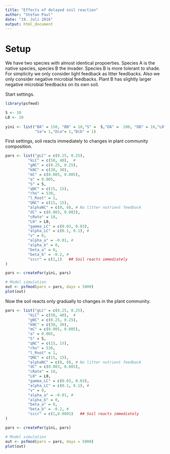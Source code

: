 ```yaml
---
title: "Effects of delayed soil reaction"
author: "Stefan Paul"
date: "19. Juli 2016"
output: html_document
---
```


# Setup
We have two species with almost identical propoerties.
Species A is the native species, species B the invader.
Species B is more tolerant to shade. 
For simplicity we only consider light feedback as litter 
feedbacks.
Also we only consider negative microbial feedbacks.
Plant B has slightly larger negative microbial 
feedbacks on its own soil.


Start settings.
```r
library(psfmod)

S <- 10
L0 <- 10
    
yini <- list("BA" = 150, "BB" = 10,"S" =  S,"DA" =  200, "DB" = 10,"L0"=  L0,
             "Sa"= 1,"Dca"= 1,"Dcb" = 1)


```

First settings, soil reacts immediately to changes in plant community composition.
```r
pars <- list("gLC" = c(0.25, 0.25), 
          "kLC" = c(50, 40),  #
          "gNC" = c(0.25, 0.25),
          "kNC" = c(30, 30),
          "mC" = c(0.005, 0.005),
          "a" = 0.005,
          "S" = S,
          "qNC" = c(15, 15),
          "rho" = 530,
          "l_Root" = 1,
          "QNC" = c(15, 15),
          "alphaNC" = c(0, 0), # No litter nutrient feedback
          "dC" = c(0.003, 0.003),
          "cRate" = 10,
          "L0" = L0,
          "gamma_LC" = c(0.03, 0.03),
          "alpha_LC" = c(0.1, 0.1), #
          "v" = 0,
          "alpha_a" = -0.01, #
          "alpha_b" = 0,
          "beta_a" = 0,
          "beta_b" = -0.2, # 
          "sccr" = c(1,1)   ## Soil reacts immediately
)

pars <- createPar(yini, pars)

# Model simulation
out <- psfmod(pars = pars, days = 5000)
plot(out)

```


Now the soil reacts only gradually to changes in the plant community.
```r
pars <- list("gLC" = c(0.25, 0.25), 
          "kLC" = c(50, 40),  #
          "gNC" = c(0.25, 0.25),
          "kNC" = c(30, 30),
          "mC" = c(0.005, 0.005),
          "a" = 0.005,
          "S" = S,
          "qNC" = c(15, 15),
          "rho" = 530,
          "l_Root" = 1,
          "QNC" = c(15, 15),
          "alphaNC" = c(0, 0), # No litter nutrient feedback
          "dC" = c(0.003, 0.003),
          "cRate" = 10,
          "L0" = L0,
          "gamma_LC" = c(0.03, 0.03),
          "alpha_LC" = c(0.1, 0.1), #
          "v" = 0,
          "alpha_a" = -0.01, #
          "alpha_b" = 0,
          "beta_a" = 0,
          "beta_b" = -0.2, # 
          "sccr" = c(1,0.0001)   ## Soil reacts immediately
)

pars <- createPar(yini, pars)

# Model simulation
out <- psfmod(pars = pars, days = 5000)
plot(out)

```


